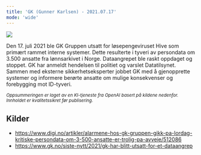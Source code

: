 ```yaml
---
title: 'GK (Gunner Karlsen) - 2021.07.17'
mode: 'wide'
---
```


<Frame>
<img src="/images/gk.png" noZoom/>
</Frame>

Den 17. juli 2021 ble GK Gruppen utsatt for løsepengeviruset Hive som primært rammet interne systemer. Dette resulterte i tyveri av persondata om 3.500 ansatte fra lønnsarkivet i Norge. Dataangrepet ble raskt oppdaget og stoppet. GK har anmeldt hendelsen til politiet og varslet Datatilsynet. Sammen med eksterne sikkerhetseksperter jobbet GK med å gjenopprette systemer og informere berørte ansatte om mulige konsekvenser og forebygging mot ID-tyveri.

<sup><i>Oppsummeringen er laget av en KI-tjeneste fra OpenAI basert på kildene nedenfor. Innholdet er kvalitetssikret før publisering.</i></sup>

## Kilder
- https://www.digi.no/artikler/alarmene-hos-gk-gruppen-gikk-pa-lordag-kritiske-persondata-om-3-500-ansatte-er-trolig-pa-avveie/512086
- https://www.gk.no/siste-nytt/2021/gk-har-blitt-utsatt-for-et-dataangrep
